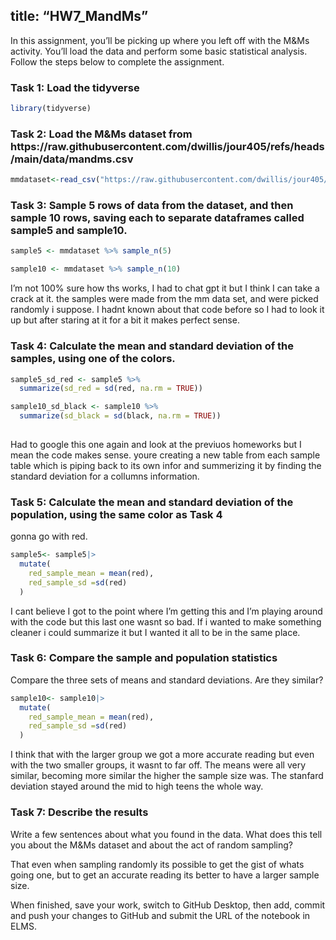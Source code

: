 title: "HW7_MandMs"
---

In this assignment, you'll be picking up where you left off with the M&Ms activity. You'll load the data and perform some basic statistical analysis. Follow the steps below to complete the assignment.

### Task 1: Load the tidyverse
```r
library(tidyverse)
```

### Task 2: Load the M&Ms dataset from https://raw.githubusercontent.com/dwillis/jour405/refs/heads/main/data/mandms.csv

```r
mmdataset<-read_csv("https://raw.githubusercontent.com/dwillis/jour405/refs/heads/main/data/mandms.csv")


```

### Task 3: Sample 5 rows of data from the dataset, and then sample 10 rows, saving each to separate dataframes called sample5 and sample10.

```r
sample5 <- mmdataset %>% sample_n(5) 

sample10 <- mmdataset %>% sample_n(10) 
```

I'm not 100% sure how ths works, I had to chat gpt it but I think I can take a crack at it. the samples were made from the mm data set, and were picked randomly i suppose. I hadnt known about that code before so I had to look it up but after staring at it for a bit it makes perfect sense.

### Task 4: Calculate the mean and standard deviation of the samples, using one of the colors.

```r
sample5_sd_red <- sample5 %>% 
  summarize(sd_red = sd(red, na.rm = TRUE))

sample10_sd_black <- sample10 %>% 
  summarize(sd_black = sd(black, na.rm = TRUE))
            
```
Had to google this one again and look at the previuos homeworks but I mean the code makes sense. youre creating a new table from each sample table which is piping back to its own infor and summerizing it by finding the standard deviation for a collumns information. 


### Task 5: Calculate the mean and standard deviation of the population, using the same color as Task 4
gonna go with red.

```r
sample5<- sample5|>
  mutate(
    red_sample_mean = mean(red),
    red_sample_sd =sd(red)
  )
```

I cant believe I got to the point where I'm getting this and I'm playing around with the code but this last one wasnt so bad. If i wanted to make something cleaner i could summarize it but I wanted it all to be in the same place.


### Task 6: Compare the sample and population statistics

Compare the three sets of means and standard deviations. Are they similar?


```r

sample10<- sample10|>
  mutate(
    red_sample_mean = mean(red),
    red_sample_sd =sd(red)
  )

```

I think that with the larger group we got a more accurate reading but even with the two smaller groups, it wasnt to far off. The means were all very similar, becoming more similar the higher the sample size was. The stanfard deviation stayed around the mid to high teens the whole way.


### Task 7: Describe the results

Write a few sentences about what you found in the data. What does this tell you about the M&Ms dataset and about the act of random sampling?

That even when sampling randomly its possible to get the gist of whats going one, but to get an accurate reading its better to have a larger sample size.


When finished, save your work, switch to GitHub Desktop, then add, commit and push your changes to GitHub and submit the URL of the notebook in ELMS.
